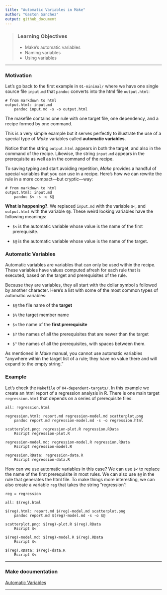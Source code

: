 ```yaml
---
title: "Automatic Variables in Make"
author: "Gaston Sanchez"
output: github_document
---
```


> ### Learning Objectives
>
> * Make's automatic variables
> * Naming variables
> * Using variables

-----


### Motivation

Let's go back to the first example in `01-minimal/` where we have one single 
source file `input.md` that `pandoc` converts into the html file `output.html`:

```make
# from markdown to html
output.html: input.md
	pandoc input.md -s -o output.html
```

The makefile contains one rule with one target file, one dependency, and a 
recipe formed by one command.

This is a very simple example but it serves perfectly to illustrate the use of 
a special type of _Make_ variables called __automatic variables__.

Notice that the string `output.html` appears in both the target, and also in 
the command of the recipe. Likewise, the string `input.md` appears in the
prerequisite as well as in the command of the recipe.

To saving typing and start avoiding repetition, _Make_ provides a handful of 
special variables that you can use in a recipe. Here's how we can rewrite the 
rule in a more compact---but cryptic---way:

```make
# from markdown to html
output.html: input.md
	pandoc $< -s -o $@
```

__What is happening?__. We replaced `input.md` with the variable `$<`, and 
`output.html` with the variable `$@`. These weird looking variables have the
following meanings:

- `$<` is the automatic variable whose value is the name of the first prerequisite.

- `$@` is the automatic variable whose value is the name of the target.



### Automatic Variables

Automatic variables are variables that can only be used within the recipe. These
variables have values computed afresh for each rule that is executed, based on 
the target and prerequisites of the rule. 

Because they are variables, they all start with the dollar symbol `$` followed
by another character. Here's a list with some of the most common types of 
automatic variables:

- `$@` the file name of the __target__

- `$%` the target member name

- `$<` the name of the __first prerequisite__

- `$?` the names of all the prerequisites that are newer than the target

- `$^` the names of all the prerequisites, with spaces between them.

As mentioned in _Make_ manual, you cannot use automatic variables "anywhere 
within the target list of a rule; they have no value there and will expand to 
the empty string."



### Example

Let's check the `Makefile` of `04-dependent-targets/`. In this example we
create an html report of a regression analysis in R. There is one main target 
`regression.html` that depends on a series of prerequisite files:

```make
all: regression.html

regression.html: report.md regression-model.md scatterplot.png
	pandoc report.md regression-model.md -s -o regression.html

scatterplot.png: regression-plot.R regression.RData
	Rscript regression-plot.R

regression-model.md: regression-model.R regression.RData
	Rscript regression-model.R

regression.RData: regression-data.R
	Rscript regression-data.R
```

How can we use automatic variables in this case? We can use `$<` to replace
the name of the first prerequisite in most rules. We can also use `$@` in the
rule that generates the html file. To make things more interesting, we can 
also create a variable `reg` that takes the string "regression":

```make
reg = regression

all: $(reg).html

$(reg).html: report.md $(reg)-model.md scatterplot.png
	pandoc report.md $(reg)-model.md -s -o $@

scatterplot.png: $(reg)-plot.R $(reg).RData
	Rscript $<

$(reg)-model.md: $(reg)-model.R $(reg).RData
	Rscript $<

$(reg).RData: $(reg)-data.R
	Rscript $<
```


-----

### Make documentation

[Automatic Variables](https://www.gnu.org/software/make/manual/html_node/Automatic-Variables.html)

-----